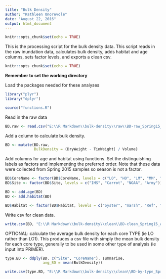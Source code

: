 ```yaml
---
title: "Bulk Density"
author: "Kathleen Onorevole"
date: "August 22, 2016"
output: html_document
---
```


```r
knitr::opts_chunk$set(echo = TRUE)
```

This is the processing script for the bulk density data. This script reads in the raw inundation data, calculates bulk density, adds habitat and age columns, sets factor levels, and exports a clean csv.

```r
knitr::opts_chunk$set(echo = TRUE)
```

**Remember to set the working directory**

Load the packages needed for these analyses
```r

library("plyr")
library("dplyr")

source("functions.R")
```

Read in the raw data
``` r

BD.raw <- read.csv("E:\\R Markdown\\bulk-density\\raw\\BD-raw_Spring15_all-sites.csv", header = T, stringsAsFactors = F)

```

Add a column to calculate bulk density.
``` r

BD <- mutate(BD.raw,
             BulkDensity = (DryWeight - TinWeight) / Volume)

```

Add columns for age and habitat using functions.  Set the distinguishing labels as factors and implementing the preferred order.  Note that these data were collected from Spring 2015 samples so season is not a factor.
``` r

BD$CoreName <- factor(BD$CoreName, levels = c("LO", "HO", "LM", "MM", "HM", "Ref", "LoRef", "HiRef"))
BD$Site <- factor(BD$Site, levels = c("IMS", "Carrot", "NOAA", "Army"))

BD <- add.age(BD)
BD <- add.habitat(BD)

BD$Habitat <- factor(BD$Habitat, levels = c("oyster", "marsh", "Ref", "LoRef", "HiRef"))

```

Write csv for clean data.
``` r

write.csv(BD, "E:\\R Markdown\\bulk-density\\clean\\BD-clean_Spring15_all-sites.csv", row.names = F)

```

OPTIONAL: calculate the average bulk density for each core TYPE (ie LO rather than LO1).  This produces a csv file with simply the mean bulk density for each core type, generally to be used in some other type of analysis (ie input into PRIMER).
``` r

type.BD <- ddply(BD, c("Site", "CoreName"), summarise,
                 avg_BD = mean(BulkDensity))

write.csv(type.BD, "E:\\R Markdown\\bulk-density\\clean\\BD-by-type_Spring15_all-sites.csv", row.names = F)

```


